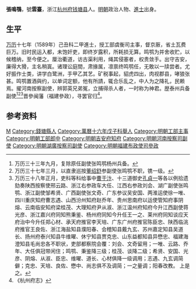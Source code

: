 '''張鳴鶚'''，號'''雲臺'''，浙江[[杭州府|杭州府]][[钱塘县|钱塘县]]人。[[明朝|明朝]]政治人物、[[進士|進士]]出身。

== 生平 ==
[[万历|万历]]十七年（1589年）己丑科二甲進士，授工部虞衡司主事，督京厫，省土瓦费巨万。旧时民运入都，未饱奸吏，即终岁露积，所耗损无算。鸣鹗为并舍收贮，以候稽纳，至今便之。厘治衢道，访古渠利用，绳其侵塞者，权贵敛手。出守吉安，廉得大猾，主名稍寘。诸理讼庭間，肃掾属，凛禀终鸣鹗任，无敢以一牍尝者。尤好振作士类，讲学白鹭洲，手甲乙其艺。矿税事起，貂虎四出，肉视郡县，哮狼张甚。鸣鹗置酒與约，以单词定额，他有所請，辄合乐乱之，中人为之降礼，民赖焉。擢河南按察副使，辨郭英兄弟冤，立捕得杀人者，一时称为神君。歴泰州兵备副使<ref>万历三十三年九月，复除原任副使张鸣鹗杨州兵备。</ref><ref>万历三十七年三月，以直隶巡按[[董绍舒|董绍舒]]参副使张鸣鹗不职，镌一级。</ref><ref>万历三十八年正月，吏科等科给事中[[曹于汴|曹于汴]]、十三道御史[[孔貞一|孔貞一]]等各以例拾遗劾奏陕西按察使邢云路、浙江右参政车大任、江西右参政刘会、湖广副使张鸣鹗、浙江副使邹希贤、广西副使张文奇、广东参议吴安国、两淮运使徐一唯、四川重庆知府曹志遇、山西汾州知府赵乔年、贵州思南府以运使管知府事阴熔、云南临安知府梁桂茂、大理知府尹从淑、浙江温州府知府今升江西副使蒋光彦、浙江嘉兴府同知熊秉鉴、杨州府同知今升任王一之、莱州府同知谈应天府治中今升任郑心材、承天府推官李天培、广东广州府推官陈臣忠、陕西临洮府推官王良佐、浙江海盐知县濮阳春、会稽知县戴九玄、苏州嘉定知县吴道长、扬州府泰兴知县牛维曜、休宁知县贾克忠、山东益都知县异懋忠、福建海澄知县毛尚忠各不职状，吏部都察院会覆：刘会、文奇留用；一唯、云路、乔年、大任俱冠带闲住；鸣鹗、秉鉴降三级；桂茂、谈降二级；希贤、安国、光彦、阴熔、从淑、臣忠、维曜、道长、心材俱降一级调用；志遇、九玄调简僻；克忠、天培、良佐、懋中、尚志俱不及调简；一之量调；阳春改教。 上是之。</ref>晋參闽藩（福建參政），寻罢官归<ref>《杭州府志》</ref>。

== 参考资料 ==
{{reflist}}

{{萬曆十七年己丑科殿試金榜}}

{{Authority control}}

{{DEFAULTSORT:Zhang张}}
[[Category:張姓|M]]
[[Category:錢塘縣人|Category:錢塘縣人]]
[[Category:萬曆十六年戊子科舉人|Category:萬曆十六年戊子科舉人]]
[[Category:明朝工部主事|Category:明朝工部主事]]
[[Category:明朝工部郎中|Category:明朝工部郎中]]
[[Category:明朝吉安府知府|Category:明朝吉安府知府]]
[[Category:明朝河南按察司副使|Category:明朝河南按察司副使]]
[[Category:明朝湖廣按察司副使|Category:明朝湖廣按察司副使]]
[[Category:明朝福建布政使司參政|Category:明朝福建布政使司參政]]


{{明朝人物小作品}}